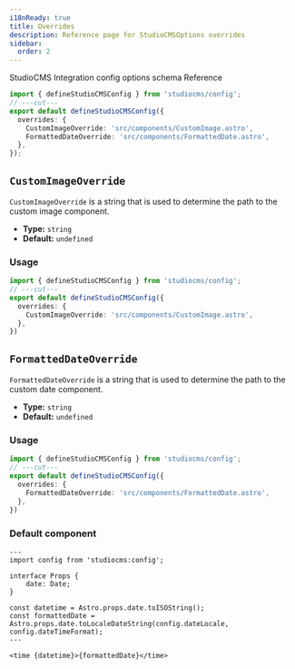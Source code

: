 ```yaml
---
i18nReady: true
title: Overrides
description: Reference page for StudioCMSOptions overrides
sidebar:
  order: 2
---
```



StudioCMS Integration config options schema Reference

```ts twoslash title="studiocms.config.mjs"
import { defineStudioCMSConfig } from 'studiocms/config';
// ---cut---
export default defineStudioCMSConfig({
  overrides: {
    CustomImageOverride: 'src/components/CustomImage.astro',
    FormattedDateOverride: 'src/components/FormattedDate.astro',
  },
});
```

## `CustomImageOverride`

`CustomImageOverride` is a string that is used to determine the path to the custom image component.

- **Type:** `string`
- **Default:** `undefined`

### Usage

```ts twoslash {3} title="studiocms.config.mjs"
import { defineStudioCMSConfig } from 'studiocms/config';
// ---cut---
export default defineStudioCMSConfig({
  overrides: {
    CustomImageOverride: 'src/components/CustomImage.astro',
  },
})
```

## `FormattedDateOverride`

`FormattedDateOverride` is a string that is used to determine the path to the custom date component.

- **Type:** `string`
- **Default:** `undefined`

### Usage

```ts twoslash {3} title="studiocms.config.mjs"
import { defineStudioCMSConfig } from 'studiocms/config';
// ---cut---
export default defineStudioCMSConfig({
  overrides: {
    FormattedDateOverride: 'src/components/FormattedDate.astro',
  },
})
```

### Default component

```astro title="FormattedDate.astro"
---
import config from 'studiocms:config';

interface Props {
	date: Date;
}

const datetime = Astro.props.date.toISOString();
const formattedDate = Astro.props.date.toLocaleDateString(config.dateLocale, config.dateTimeFormat);
---

<time {datetime}>{formattedDate}</time>
```